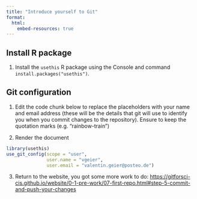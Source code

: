 ```yaml
---
title: "Introduce yourself to Git"
format:
  html:
    embed-resources: true
---
```


## Install R package

1.  Install the `usethis` R package using the Console and command `install.packages("usethis")`.

## Git configuration

1.  Edit the code chunk below to replace the placeholders with your name and email address (these will be the details that git will use to identify you when you commit changes to the repository). Ensure to keep the quotation marks (e.g. "rainbow-train")

2.  Render the document

```r
library(usethis)
use_git_config(scope = "user",
               user.name = "vgeier", 
               user.email = "valentin.geier@posteo.de")
```

3. Return to the website, you got some more work to do: <https://gitforsci-cis.github.io/website/0-1-pre-work/07-first-repo.html#step-5-commit-and-push-your-changes>